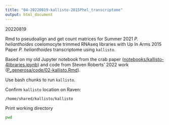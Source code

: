 ```yaml
---
title: "04-20220819-kallisto-2015Phel_transcriptome"
output: html_document
---
```

20220819

Rmd to pseudoalign and get count matrices for Summer 2021 _P. helianthoides_ coelomocyte trimmed RNAseq libraries with Up In Arms 2015 Paper _P. helianthoides_ transcriptome using `kallisto`. 

Based on my old Jupyter notebook from the crab paper ([notebooks/kallisto-4libraries.ipynb](https://github.com/RobertsLab/paper-tanner-crab/blob/master/notebooks/kallisto-4libraries.ipynb)) and code from Steven Roberts' 2022 work ([P_generosa/code/02-kallisto.Rmd](https://github.com/sr320/nb-2022/blob/main/P_generosa/code/02-kallisto.Rmd)). 

Use bash chunks to run `kallisto`. 

Confirm `kallisto` location on Raven:    
```bash
/home/shared/kallisto/kallisto
```

Print working directory
```bash
pwd
```




